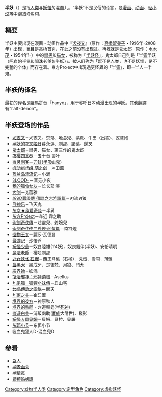 {{unreferenced|time=2011-08-23T02:25:49+00:00}}
'''半妖'''（{{lang-ja|半妖、はんよう}}）是指[[人类|人类]]与[[妖怪|妖怪]]的混血儿。“半妖”不是民俗的语言，是[[漫画|漫画]]、[[动画|动画]]、[[轻小说|轻小说]]等中创造的名词。

== 概要 ==
半妖主要出现在漫画・动画作品中『[[犬夜叉|犬夜叉]]』（原作：[[高桥留美子|高桥留美子]]・1996年-2008年）出现，而且是高桥首创，在此之前没有出现过。再者就是鬼太郎（原作：[[水木茂|水木茂]]・1954年?-）中的[[鼠男|鼠男]]和[[猫女|猫女]]，被称为「[[半妖怪|半妖怪]]」，鬼太郎自己則是「半靈半妖（阿岩的半靈和眼珠老爹的半妖）」。被人们称为「既不是人类，也不是妖怪，是不完整的个体」而存在着。東方Project中出現過更怪異的「半靈」，即一半人一半鬼。

== 半妖的译名 ==
最初的译名是羅馬拼音「Hanyō」，用于称呼日本动漫出现的半妖。其他翻譯有“half-demon”。

==半妖登场的作品==
*[[犬夜叉|犬夜叉]]－犬夜叉、奈落、地念兒、紫織、牛王（出雲）、娑蘿姬
*[[半妖的夜叉姬|半妖的夜叉姬]]日暮永遠、剎那、諸葉、逆叉
*[[鬼太郎|鬼太郎]]－鼠男、猫女、第三作的鬼太郎
*[[夜樱四重奏|夜樱四重奏]]－五十音 言叶
*[[幽灵刺客|幽灵刺客]]－[[刀鋒戰士|刀锋]]([[半吸血鬼|半吸血鬼]])
*[[机动新撰组_萌之剑|机动新撰组 萌之剑]]－冲田薰
*[[蓝兰岛漂流记|蓝兰岛漂流记]]－小满
*[[BLOOD+|BLOOD+]]－音无小夜
*[[我的狐仙女友|我的狐仙女友]]－长长部 澪
*[[大剑|大剑]]－克蕾雅
*[[新SD戰國傳_傳說之大將軍篇|新SD戰國傳 傳說之大將軍篇]]－刃流刃狼
*[[月神乐|月神乐]]－飞天丸
*[[东京★纯爱奇缘|东京★纯爱奇缘]]－半藏
*[[东方Project|东方Project]]－森近 霖之助
*[[仙劍奇俠傳|仙劍奇俠傳]]－趙靈兒、姜婉兒
*[[仙剑奇侠传三外传·问情篇|仙剑奇侠传三外传·问情篇]]－南宫煌
*[[怪物王女|怪物王女]]－麗莎·瓦德曼
*[[最游记|最游记]]－沙悟淨
*[[妖怪少爺|妖怪少爺]]－奴良陸雄(1/4妖)、奴良鯉伴(半妖)、安倍晴明
*[[魔法老師|魔法老師]]－櫻咲剎那
*[[少女妖怪_石榴|少女妖怪 石榴]]－西王母桃（石榴）、鬼燈、雪洞、薄螢
*[[血黑犬|血黑犬]]－黑戌牙、楚御梵、月狼、鬥犬
*[[結界師|結界師]]－妖混
*[[復活邪神：邪神領域|復活邪神：邪神領域]]－Asellus
*[[九尾狐：狐狸小妹傳|九尾狐：狐狸小妹傳]]－丘山宅
*[[女媧傳說之靈珠|女媧傳說之靈珠]]－問天
*[[九家之書|九家之書]]－崔江置
*[[境界的彼方|境界的彼方]]－神原秋人
*[[境界的輪迴|境界的輪迴]] - 六道輪迴(半[[死神(日本)|死神]])
*[[幽遊白書|幽遊白書]]－浦飯幽助([[魔族|魔族]]大隔世)、飛影
*[[妖怪人間貝姆|妖怪人間貝姆]]－貝姆、貝拉、貝羅
*[[东郭小节|东郭小节]]－东郭小节
*吸血鬼獵人D-混血兒D

== 參看 ==
*[[亞人|亞人]]
*[[半吸血鬼|半吸血鬼]]
*[[半精灵|半精灵]]
* [[異類婚姻譚|異類婚姻譚]]

{{acg-stub}}

[[Category:虚构半人类|Category:虚构半人类]]
[[Category:定型角色|Category:定型角色]]
[[Category:虚构妖怪|Category:虚构妖怪]]